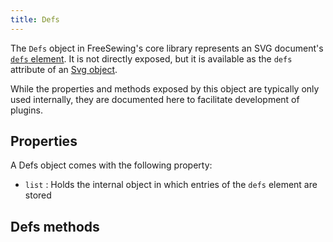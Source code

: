 ```yaml
---
title: Defs
---
```


The `Defs` object in FreeSewing's core library represents an SVG document's
[`defs` element](https://developer.mozilla.org/en-US/docs/Web/SVG/Element/defs).
It is not directly exposed, but it is available as the `defs` attribute
of an [Svg object](/reference/api/svg/defs).

While the properties and methods exposed by this object are typically only used internally,
they are documented here to facilitate development of plugins.

## Properties

A Defs object comes with the following property:

- `list` : Holds the internal object in which entries of the `defs` element are stored

## Defs methods

<ReadMore />

